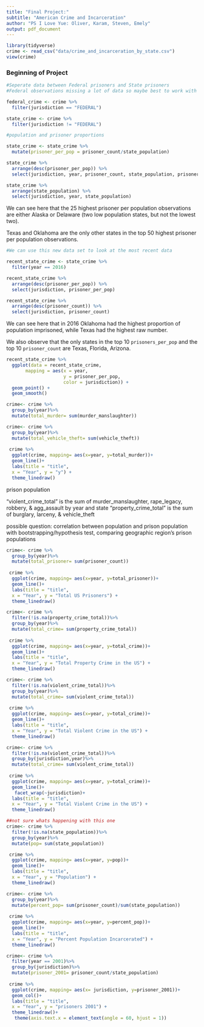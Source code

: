 ```yaml
---
title: "Final Project:"
subtitle: "American Crime and Incarceration"
author: "PS I Love Yue: Oliver, Karam, Steven, Emely"
output: pdf_document
---
```


```r
library(tidyverse)
crime <- read_csv("data/crime_and_incarceration_by_state.csv") 
view(crime)
```


### Beginning of Project

```r
#Seperate data between Federal prisoners and State prisoners
#Federal observations missing a lot of data so maybe best to work with state

federal_crime <- crime %>%
  filter(jurisdiction == "FEDERAL")

state_crime <- crime %>%
  filter(jurisdiction != "FEDERAL")
```


```r
#population and prisoner proportions

state_crime <- state_crime %>%
  mutate(prisoner_per_pop = prisoner_count/state_population)

state_crime %>%
  arrange(desc(prisoner_per_pop)) %>%
  select(jurisdiction, year, prisoner_count, state_population, prisoner_per_pop)

state_crime %>%
  arrange(state_population) %>%
  select(jurisdiction, year, state_population)

```
We can see here that the 25 highest prisoner per population observations 
are either Alaska or Delaware (two low population states, but not the lowest 
two).

Texas and Oklahoma are the only other states in the top 50 highest prisoner per 
population observations.


```r
#We can use this new data set to look at the most recent data

recent_state_crime <- state_crime %>%
  filter(year == 2016)

recent_state_crime %>%
  arrange(desc(prisoner_per_pop)) %>%
  select(jurisdiction, prisoner_per_pop)

recent_state_crime %>%
  arrange(desc(prisoner_count)) %>%
  select(jurisdiction, prisoner_count)


```
We can see here that in 2016 Oklahoma had the highest proportion of population 
imprisoned, while Texas had the highest raw number.

We also observe that the only states in the top 10 `prisoners_per_pop` and the 
top 10 `prisoner_count` are Texas, Florida, Arizona.

```r
recent_state_crime %>%
  ggplot(data = recent_state_crime, 
       mapping = aes(x = year,
                     y = prisoner_per_pop,
                     color = jurisdiction)) +
  geom_point() + 
  geom_smooth()
```




```r
crime<- crime %>%
  group_by(year)%>%
  mutate(total_murder= sum(murder_manslaughter))

crime<- crime %>%
  group_by(year)%>%
  mutate(total_vehicle_theft= sum(vehicle_theft))
  
 crime %>% 
  ggplot(crime, mapping= aes(x=year, y=total_murder))+
  geom_line()+
  labs(title = "title",
  x = "Year", y = "y") +
  theme_linedraw()
```
prison population

"violent_crime_total" is the sum of murder_manslaughter, rape_legacy, robbery, & agg_assault by year and state
"property_crime_total" is the sum of burglary, larceny, & vehicle_theft


possible question: correlation between population and prison population with bootstrapping/hypothesis test, comparing geographic region's prison populations 

```r
crime<- crime %>%
  group_by(year)%>%
  mutate(total_prisoner= sum(prisoner_count))
  
 crime %>% 
  ggplot(crime, mapping= aes(x=year, y=total_prisoner))+
  geom_line()+
  labs(title = "title",
  x = "Year", y = "Total US Prisoners") +
  theme_linedraw()
```
```r
crime<- crime %>%
  filter(!is.na(property_crime_total))%>%
  group_by(year)%>%
  mutate(total_crime= sum(property_crime_total))
  
 crime %>% 
  ggplot(crime, mapping= aes(x=year, y=total_crime))+
  geom_line()+
  labs(title = "title",
  x = "Year", y = "Total Property Crime in the US") +
  theme_linedraw()
```

```r
crime<- crime %>%
  filter(!is.na(violent_crime_total))%>%
  group_by(year)%>%
  mutate(total_crime= sum(violent_crime_total))
  
 crime %>% 
  ggplot(crime, mapping= aes(x=year, y=total_crime))+
  geom_line()+
  labs(title = "title",
  x = "Year", y = "Total Violent Crime in the US") +
  theme_linedraw()
```

```r
crime<- crime %>%
  filter(!is.na(violent_crime_total))%>%
  group_by(jurisdiction,year)%>%
  mutate(total_crime= sum(violent_crime_total))
  
 crime %>% 
  ggplot(crime, mapping= aes(x=year, y=total_crime))+
  geom_line()+
   facet_wrap(~jurisdiction)+
  labs(title = "title",
  x = "Year", y = "Total Violent Crime in the US") +
  theme_linedraw()
```

```r

##not sure whats happening with this one
crime<- crime %>%
  filter(!is.na(state_population))%>%
  group_by(year)%>%
  mutate(pop= sum(state_population))

 crime %>% 
  ggplot(crime, mapping= aes(x=year, y=pop))+
  geom_line()+
  labs(title = "title",
  x = "Year", y = "Population") +
  theme_linedraw()
```



```r
crime<- crime %>%
  group_by(year)%>%
  mutate(percent_pop= sum(prisoner_count)/sum(state_population))
  
 crime %>% 
  ggplot(crime, mapping= aes(x=year, y=percent_pop))+
  geom_line()+
  labs(title = "title",
  x = "Year", y = "Percent Population Incarcerated") +
  theme_linedraw()
```


```r
crime<- crime %>%
  filter(year == 2001)%>%
  group_by(jurisdiction)%>%
  mutate(prisoner_2001= prisoner_count/state_population)
  
 crime %>% 
  ggplot(crime, mapping= aes(x= jurisdiction, y=prisoner_2001))+
  geom_col()+
  labs(title = "title",
  x = "Year", y = "prisoners 2001") +
  theme_linedraw()+ 
   theme(axis.text.x = element_text(angle = 60, hjust = 1))
```


